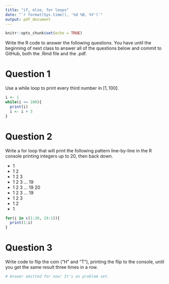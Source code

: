 ```yaml
---
title: "if, else, for loops"
date: "`r format(Sys.time(), '%d %B, %Y')`"
output: pdf_document
---
```


```r
knitr::opts_chunk$set(echo = TRUE)
```

Write the R code to answer the following questions. You have until the beginning of next class to answer all of the questions below and commit to GitHub, both the .Rmd file and the .pdf.


    
# Question 1

Use a while loop to print every third number in $[1,100]$.

```r
i <- 1
while(i <= 100){
  print(i)
  i <- i + 3
}
```



# Question 2

Write a for loop that will print the following pattern line-by-line in the R console printing integers up to 20, then back down.

- 1
- 1 2
- 1 2 3
- 1 2 3 ... 19 
- 1 2 3 ... 19 20
- 1 2 3 ... 19 
- 1 2 3
- 1 2
- 1

```r
for(i in c(1:20, 19:1)){
  print(1:i)
}

```


# Question 3

Write code to flip the coin ("H" and "T"), printing the flip to the console, until you get the same result three times in a row.

```r
# Answer omitted for now! It's on problem set.
```
